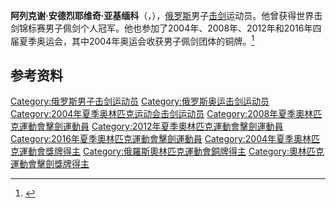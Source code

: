 {{NoteTA|G1=Sports}}
'''阿列克谢·安德烈耶维奇·亚基缅科'''（{{lang-ru|Алексей Андреевич Якименко}}，{{bd|1983年|10月31日|}}），[[俄罗斯|俄罗斯]]男子[[击剑|击剑]]运动员。他曾获得世界击剑锦标赛男子佩剑个人冠军。他也参加了2004年、2008年、2012年和2016年四届夏季奥运会，其中2004年奥运会收获男子佩剑团体的铜牌。<ref>{{Cite web|title=Alexey YAKIMENKO|url=https://www.olympic.org/alexey-yakimenko|accessdate=2021-03-14|date=2021-03-09|work=International Olympic Committee|language=en}}</ref>

== 参考资料 ==
{{reflist}}

{{世界击剑锦标赛男子佩剑个人冠军}}

{{Authority control}}
{{DEFAULTSORT:Yakimenko}}
[[Category:俄罗斯男子击剑运动员|Category:俄罗斯男子击剑运动员]]
[[Category:俄罗斯奥运击剑运动员|Category:俄罗斯奥运击剑运动员]]
[[Category:2004年夏季奥林匹克运动会击剑运动员|Category:2004年夏季奥林匹克运动会击剑运动员]]
[[Category:2008年夏季奧林匹克運動會擊劍運動員|Category:2008年夏季奧林匹克運動會擊劍運動員]]
[[Category:2012年夏季奧林匹克運動會擊劍運動員|Category:2012年夏季奧林匹克運動會擊劍運動員]]
[[Category:2016年夏季奧林匹克運動會擊劍運動員|Category:2016年夏季奧林匹克運動會擊劍運動員]]
[[Category:2004年夏季奧林匹克運動會獎牌得主|Category:2004年夏季奧林匹克運動會獎牌得主]]
[[Category:俄羅斯奧林匹克運動會銅牌得主|Category:俄羅斯奧林匹克運動會銅牌得主]]
[[Category:奧林匹克運動會擊劍獎牌得主|Category:奧林匹克運動會擊劍獎牌得主]]